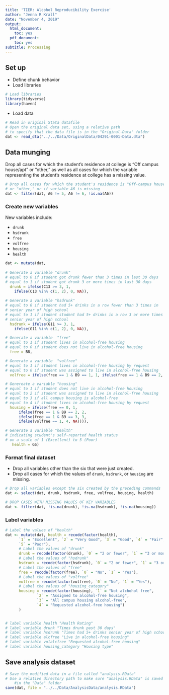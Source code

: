 ---
title: 'TIER: Alcohol Reproducibility Exercise'
author: "Jenna R Krall"
date: "November 4, 2019"
output:
  html_document:
    toc: yes
  pdf_document:
    toc: yes
subtitle: Processing
---



## Set up

- Define chunk behavior
- Load libraries

```{r setup, include=FALSE}
# Load libraries
library(tidyverse)
library(haven)
```

- Load data


```{r load-data}
# Read in original Stata datafile
# Open the original data set, using a relative path
# to specify that the data file is in the "Original-Data" folder
dat <- read_dta("../../Data/OriginalData/04291-0001-Data.dta")
```

## Data munging


Drop all cases for which the student’s residence at college is “Off campus house/apt” or “other,” as well as all cases for which the variable representing the student’s residence at college has a missing value.

```{r drop-missing}
# Drop all cases for which the student's residence is "Off-campus house/apt"
# or "other," or if variable A6 is missing
dat <- filter(dat, A6 != 5, A6 != 6, !is.na(A6))

```

### Create new variables

New variables include:

- `drunk`
- `hsdrunk`
- `free`
- `volfree`
- `housing`
- `health`

```{r create-new-variables}


dat <- mutate(dat, 
               
# Generate a variable "drunk"
# equal to 0 if student got drunk fewer than 3 times in last 30 days
# equal to 1 if student got drunk 3 or more times in last 30 days               
  drunk = ifelse(C13 >= 3, 1, 
    ifelse(C13 %in% c(1, 2), 0, NA)),
    
# Generate a variable "hsdrunk"
# equal to 0 if student had 5+ drinks in a row fewer than 3 times in 
# senior year of high school
# equal to 1 if student student had 5+ drinks in a row 3 or more times in 
# senior year of high school 
  hsdrunk = ifelse(G11 >= 3, 1, 
    ifelse(G11 %in% c(1, 2), 0, NA)), 

# Generate a variable  "free"
# equal to 1 if student lives in alcohol-free housing
# equal to 0 if student does not live in alcohol-free housing
  free = B8, 

# Generate a variable  "volfree"
# equal to 1 if student lives in alcohol-free housing by request  
# equal to 0 if student was assigned to live in alcohol-free housing
  volfree = ifelse(free == 1 & B9 == 1, 1, ifelse(free == 1 & B9 == 2, 0, NA)),

# Genereate a variable "housing"
# equal to 1 if student does not live in alcohol-free housing
# equal to 2 if student was assigned to live in alcohol-free housing
# equal to 3 if all campus housing is alcohol-free
# equal to 4 if student lives in alcohol-free housing by request
  housing = ifelse(free == 0, 1, 
      ifelse(free == 1 & B9 == 2, 2, 
      ifelse(free == 1 & B9 == 3, 3, 
      ifelse(volfree == 1, 4, NA)))),

# Generate a variable "health"
# indicating student's self-reported health status 
# on a scale of 1 (Excellent) to 5 (Poor)
   health = G6)
```

### Format final dataset

- Drop all variables other than the six that were just created.  
- Drop all cases for which the values of `drunk`, `hsdrunk`, or `housing` are missing.

```{r format-file}

# Drop all variables except the six created by the preceding commands
dat <- select(dat, drunk, hsdrunk, free, volfree, housing, health)

# DROP CASES WITH MISSING VALUES OF KEY VARIABLES
dat <- filter(dat, !is.na(drunk), !is.na(hsdrunk), !is.na(housing))

```


### Label variables

```{r label-variables}


# Label the values of "health"
dat <- mutate(dat, health = recode(factor(health),
      `1` = "Excellent", `2` = "Very Good", `3` = "Good", `4` = "Fair", 
      `5` = "Poor"), 
      # Label the values of "drunk"
      drunk = recode(factor(drunk), `0` = "2 or fewer", `1` = "3 or more"),
      # Label the values of "hsdrunk"
      hsdrunk = recode(factor(hsdrunk), `0` = "2 or fewer", `1` = "3 or more"),
      # Label the values of "free"
      free = recode(factor(free), `0` = "No", `1` = "Yes"),
      # Label the values of "volfree"
      volfree = recode(factor(volfree), `0` = "No", `1` = "Yes"),
      # Label the values of "housing_category"
      housing = recode(factor(housing), `1` = "Not alchohol free",
              `2` = "Assigned to alcohol-free housing",	
              `3` = "All campus housing alcohol-free", 
              `4` = "Requested alcohol-free housing")
      )


# label variable health "Health Rating"
# label variable drunk "Times drunk past 30 days"
# label variable hsdrunk "Times had 5+ drinks senior year of high school"
# label variable alcfree "Live in alcohol-free housing"
# label variable volalcfree "Requested alcohol-free housing"
# label variable housing_category "Housing type"


```

## Save analysis dataset

```{r save-analysis-data}
# Save the modified data in a file called "analysis.RData"
# Use a relative directory path to make sure "analysis.RData" is saved
	#in the "Data" folder
save(dat, file = "../../Data/AnalysisData/analysis.RData")
```

